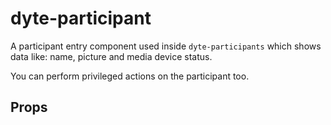# dyte-participant

A participant entry component used inside `dyte-participants` which shows data like:
name, picture and media device status.

You can perform privileged actions on the participant too.

## Props

<PropsTable of="dyte-participant" />
